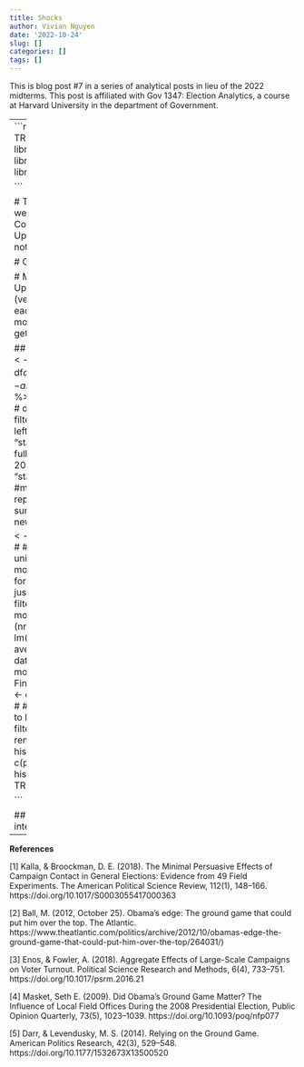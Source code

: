 ```yaml
---
title: Shocks
author: Vivian Nguyen
date: '2022-10-24'
slug: []
categories: []
tags: []
---
```


This is blog post #7 in a series of analytical posts in lieu of the 2022 midterms. This post is affiliated with Gov 1347: Election Analytics, a course at Harvard University in the department of Government.

---
```r
# Set up
knitr::opts_chunk$set(echo = TRUE)
library(tidyverse)
library(janitor)
library(readr)
library(stargazer)
library(usmap)
library(rmapshaper)
library(sf)
library(insight)
library(scales)

```

# The Plan This Week
Discuss previous weeks’ work. Then, introduce shocks. Consider adding shocks to the model. Update the district-level model (pooled? Or not)

# Other Subtitle

# My 2022 Model and Forecast, Updated
-Update national model? Maybe averaged (very) expert prediction + ratio of ads for each party  
-Def update district-level model, pooling the IVs of similar districts to get all 435 predictions out of the model

## New Model
```r
# expert_ratings$district <- as.numeric(expert_ratings$district)
# # df$district_num <- as.numeric(df$district_num)
# # df <- df %>%
# #   rename(district = district_num)
# 
# district_data <- expert_ratings %>% 
#   filter(year != 2022) 
# 
# newdf <- left_join(df, expert_ratings, by = c("year", "state", "district"))
# 
# newdff <- df %>% 
#     full_join(expert_ratings %>% filter(year < 2022 & year > 2010), by = c("year", "state", "district")) #%>%
#     #mutate_if(is.numeric, function(x) replace_na(x, 3.5))
# 
# sum(is.na(newdff$avg_rating))
# 
# newdff$avg_rating[is.na(newdff$avg_rating)] <- mean(newdff$avg_rating, na.rm = TRUE)
# 
# newdf <- drop_na(newdf)
# 
# sds = unique(house_cands_22$st_cd_fips)
# models <- list()
# r2 <- c()
# preds <- c()
# for (sd in sds){
#   # Filter for dataframe with just district sd
#   temp <- newdff %>%
#     filter(st_cd_fips == sd)
#   
#   # Fit linear model for dem two-party vote-share
#   if (nrow(temp) > 0)
#   {
#     m <- lm(DemVotesMajorPercent ~ average_support + incumb + avg_rating, data = temp)
#     models[[length(models)+1]] <- m
#   
#   # Find r^2 and add to list of r^squareds
#     r2 <- c(r2, summary(m)$adj.r.squared)
#   }
# 
#     
#   
#   # Make a 2022 prediction and append to list
#   # new_data <- turnout22 %>%
#   #   filter(st_cd_fips == sd) %>%
#   #   rename(turnout = historical_turnout_by_district)
#   # preds <- c(preds, predict(m, new_data))
# }
# 
# hist(r2, breaks = 50)
# mean(r2, na.rm = TRUE)

```

## New Forecast
Include confidence intervals for predictions !! 

---
**References**

[1] Kalla, & Broockman, D. E. (2018). The Minimal Persuasive Effects of Campaign Contact in General Elections: Evidence from 49 Field Experiments. The American Political Science Review, 112(1), 148–166. https://doi.org/10.1017/S0003055417000363

[2] Ball, M. (2012, October 25). Obama's edge: The ground game that could put him over the top. The Atlantic. https://www.theatlantic.com/politics/archive/2012/10/obamas-edge-the-ground-game-that-could-put-him-over-the-top/264031/) 

[3] Enos, & Fowler, A. (2018). Aggregate Effects of Large-Scale Campaigns on Voter Turnout. Political Science Research and Methods, 6(4), 733–751. https://doi.org/10.1017/psrm.2016.21

[4] Masket, Seth E. (2009). Did Obama’s Ground Game Matter? The Influence of Local Field Offices During the 2008 Presidential Election, Public Opinion Quarterly, 73(5), 1023–1039. https://doi.org/10.1093/poq/nfp077

[5] Darr, & Levendusky, M. S. (2014). Relying on the Ground Game. American Politics Research, 42(3), 529–548. https://doi.org/10.1177/1532673X13500520
